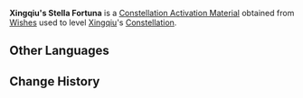 {{Item Infobox
|id           = 001125
|image        = Item Stella Fortuna (4 Star).png
|type         = Constellation Activation Materials
|group        = Stella Fortuna
|rarity       = 4
|description  = [[Xingqiu]]'s Constellation Activation Material
|source1      = [[Wishes]]
|source2      = [[Paimon's Bargains]]
}}
'''Xingqiu's Stella Fortuna''' is a [[Constellation Activation Material]] obtained from [[Wishes]] used to level [[Xingqiu]]'s [[Constellation]].

==Other Languages==
{{Other Languages
|default_hidden = 1
|en      = Xingqiu's Stella Fortuna
|zhs     = 行秋的命星
|zhs_rm  = Xíngqiū de Mìng Xīng
|zht     = 行秋的命星
|zht_rm  = Xíngqiū de Mìng Xīng
|ja      = 行秋の星屑
|ja_rm   = Yukuaki no Hoshikuzu
|ko      = 행추의 운명의 별
|ko_rm   = Haengchu-ui Unmyeong-ui Byeol
|es      = Stella Fortuna de Xingchiu
|fr      = Stella Fortuna de Xingqiu
|ru      = Удача Син Цю
|th      = ดวงดาวแห่งชีวิตของ Xingqiu
|th_rm   = Duanggdao Haeng Chiwit Khong Xingqiu
|vi      = Chòm Sao Của Xingqiu
|de      = Stella Fortuna von Xingqiu
|id      = Xingqiu's Stella Fortuna
|pt      = Stella Fortuna de Xingqiu
}}

==Change History==
{{Change History|1.0}}